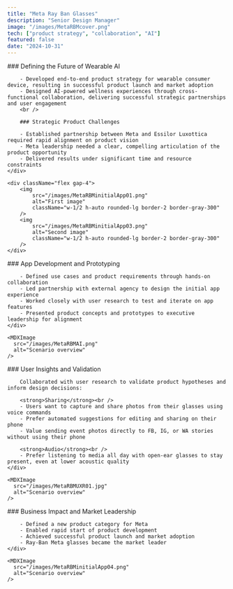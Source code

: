 ```yaml
---
title: "Meta Ray Ban Glasses"
description: "Senior Design Manager"
image: "/images/MetaRBMcover.png"
tech: ["product strategy", "collaboration", "AI"]
featured: false
date: "2024-10-31"
---
```


<ImageGallery>
    <div>
        ### Defining the Future of Wearable AI

        - Developed end-to-end product strategy for wearable consumer device, resulting in successful product launch and market adoption
        - Designed AI-powered wellness experiences through cross-functional collaboration, delivering successful strategic partnerships and user engagement
        <br />

        ### Strategic Product Challenges

        - Established partnership between Meta and Essilor Luxottica required rapid alignment on product vision
        - Meta leadership needed a clear, compelling articulation of the product opportunity
        - Delivered results under significant time and resource constraints
    </div>

    <div className="flex gap-4">
        <img 
            src="/images/MetaRBMinitialApp01.png" 
            alt="First image"
            className="w-1/2 h-auto rounded-lg border-2 border-gray-300"
        />
        <img 
            src="/images/MetaRBMinitialApp03.png" 
            alt="Second image"
            className="w-1/2 h-auto rounded-lg border-2 border-gray-300"
        />
    </div>
</ImageGallery>

<ImageGallery>
    <div>
        ### App Development and Prototyping

        - Defined use cases and product requirements through hands-on collaboration
        - Led partnership with external agency to design the initial app experience
        - Worked closely with user research to test and iterate on app features
        - Presented product concepts and prototypes to executive leadership for alignment
    </div>

    <MDXImage
      src="/images/MetaRBMAI.png"
      alt="Scenario overview"
    />
</ImageGallery>

<ImageGallery>
    <div>
        ### User Insights and Validation

        Collaborated with user research to validate product hypotheses and inform design decisions:

        <strong>Sharing</strong><br />
        - Users want to capture and share photos from their glasses using voice commands
        - Prefer automated suggestions for editing and sharing on their phone
        - Value sending event photos directly to FB, IG, or WA stories without using their phone

        <strong>Audio</strong><br />
        - Prefer listening to media all day with open-ear glasses to stay present, even at lower acoustic quality
    </div>

    <MDXImage
      src="/images/MetaRBMUXR01.jpg"
      alt="Scenario overview"
    />
</ImageGallery>

<ImageGallery>
    <div>
        ### Business Impact and Market Leadership

        - Defined a new product category for Meta
        - Enabled rapid start of product development
        - Achieved successful product launch and market adoption
        - Ray-Ban Meta glasses became the market leader
    </div>

    <MDXImage
      src="/images/MetaRBMinitialApp04.png"
      alt="Scenario overview"
    />
</ImageGallery>